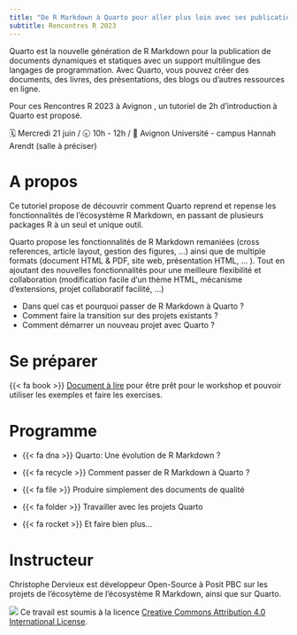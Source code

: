 ```yaml
---
title: "De R Markdown à Quarto pour aller plus loin avec ses publications"
subtitle: Rencontres R 2023
---
```


Quarto est la nouvelle génération de R Markdown pour la publication de documents dynamiques et statiques avec un support multilingue des langages de programmation. Avec Quarto, vous pouvez créer des documents, des livres, des présentations, des blogs ou d'autres ressources en ligne.

Pour ces Rencontres R 2023 à Avignon , un tutoriel de 2h d'introduction à Quarto est proposé.

::: when-where
🗓️ Mercredi 21 juin / 🕣 10h - 12h / 🏢 Avignon Université - campus Hannah Arendt (salle à préciser)
:::

# A propos

Ce tutoriel propose de découvrir comment Quarto reprend et repense les fonctionnalités de l'écosystème R Markdown, en passant de plusieurs packages R à un seul et unique outil.

Quarto propose les fonctionnalités de R Markdown remaniées (cross references, article layout, gestion des figures, \...) ainsi que de multiple formats (document HTML & PDF, site web, présentation HTML, \... ). Tout en ajoutant des nouvelles fonctionnalités pour une meilleure flexibilité et collaboration (modification facile d'un thème HTML, mécanisme d'extensions, projet collaboratif facilité, \...)

-   Dans quel cas et pourquoi passer de R Markdown à Quarto ?
-   Comment faire la transition sur des projets existants ?
-   Comment démarrer un nouveau projet avec Quarto ?

# Se préparer

{{< fa book >}} [Document à lire](preparatif.qmd) pour être prêt pour le workshop et pouvoir utiliser les exemples et faire les exercises.

# Programme

::: programme
-    {{< fa dna >}} Quarto: Une évolution de R Markdown ?

-   {{< fa recycle >}} Comment passer de R Markdown à Quarto ?

-   {{< fa file >}} Produire simplement des documents de qualité

-   {{< fa folder >}} Travailler avec les projets Quarto

-   {{< fa rocket >}} Et faire bien plus...
:::

# Instructeur

Christophe Dervieux est développeur Open-Source à Posit PBC sur les projets de l'écosytème de l'écosystème R Markdown, ainsi que sur Quarto.

![](https://i.creativecommons.org/l/by/4.0/88x31.png) Ce travail est soumis à la licence [Creative Commons Attribution 4.0 International License](#0).